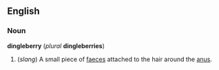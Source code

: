 ==English==
===Noun===
'''dingleberry''' (''plural'' '''dingleberries''')

#(''slang'') A small piece of [[faeces]] attached to the hair around the [[anus]].
